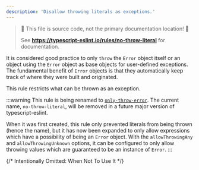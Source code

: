 ---
description: 'Disallow throwing literals as exceptions.'
---


> 🛑 This file is source code, not the primary documentation location! 🛑
>
> See **https://typescript-eslint.io/rules/no-throw-literal** for documentation.

It is considered good practice to only `throw` the `Error` object itself or an object using the `Error` object as base objects for user-defined exceptions.
The fundamental benefit of `Error` objects is that they automatically keep track of where they were built and originated.

This rule restricts what can be thrown as an exception.

:::warning
This rule is being renamed to [`only-throw-error`](./only-throw-error.mdx).
The current name, `no-throw-literal`, will be removed in a future major version of typescript-eslint.

When it was first created, this rule only prevented literals from being thrown (hence the name), but it has now been expanded to only allow expressions which have a possibility of being an `Error` object.
With the `allowThrowingAny` and `allowThrowingUnknown` options, it can be configured to only allow throwing values which are guaranteed to be an instance of `Error`.
:::

{/* Intentionally Omitted: When Not To Use It */}

